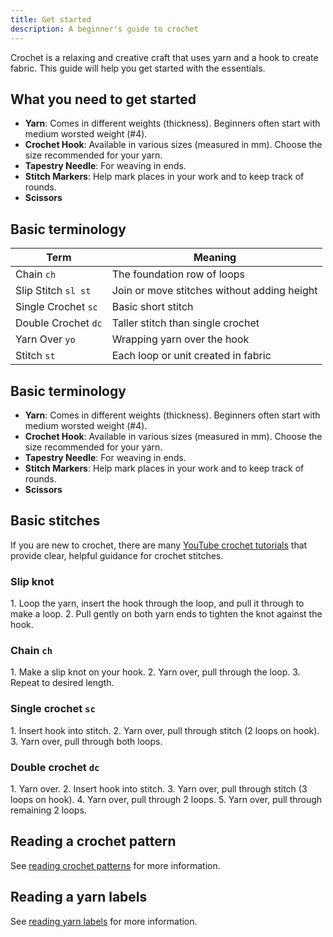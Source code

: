 ```yaml
---
title: Get started
description: A beginner's guide to crochet
---
```


Crochet is a relaxing and creative craft that uses yarn and a hook to create fabric. This guide will help you get started with the essentials.

## What you need to get started

- **Yarn**: Comes in different weights (thickness). Beginners often start with medium worsted weight (#4).
- **Crochet Hook**: Available in various sizes (measured in mm). Choose the size recommended for your yarn.
- **Tapestry Needle**: For weaving in ends.
- **Stitch Markers**: Help mark places in your work and to keep track of rounds.
- **Scissors**


## Basic terminology

| Term           | Meaning                              |
|----------------|------------------------------------|
| Chain `ch`     | The foundation row of loops         |
| Slip Stitch `sl st` | Join or move stitches without adding height |
| Single Crochet `sc` | Basic short stitch                |
| Double Crochet `dc` | Taller stitch than single crochet |
| Yarn Over `yo` | Wrapping yarn over the hook         |
| Stitch `st`    | Each loop or unit created in fabric |

## Basic terminology
- **Yarn**: Comes in different weights (thickness). Beginners often start with medium worsted weight (#4).
- **Crochet Hook**: Available in various sizes (measured in mm). Choose the size recommended for your yarn.
- **Tapestry Needle**: For weaving in ends.
- **Stitch Markers**: Help mark places in your work and to keep track of rounds.
- **Scissors**

## Basic stitches

If you are new to crochet, there are many [YouTube crochet tutorials](https://www.youtube.com/results?search_query=crochet+tutorials) that provide clear, helpful guidance for crochet stitches. 

### Slip knot 
<Steps>
1. Loop the yarn, insert the hook through the loop, and pull it through to make a loop.
2. Pull gently on both yarn ends to tighten the knot against the hook.
</Steps>

### Chain `ch`
<Steps>
1. Make a slip knot on your hook.
2. Yarn over, pull through the loop.
3. Repeat to desired length.
</Steps>

### Single crochet `sc`
<Steps>
1. Insert hook into stitch.
2. Yarn over, pull through stitch (2 loops on hook).
3. Yarn over, pull through both loops.
</Steps>

### Double crochet `dc`
<Steps>
1. Yarn over.
2. Insert hook into stitch.
3. Yarn over, pull through stitch (3 loops on hook).
4. Yarn over, pull through 2 loops.
5. Yarn over, pull through remaining 2 loops.
</Steps>

## Reading a crochet pattern

See [reading crochet patterns](https://docs.crochetly.com/reference/reading-crochet-patterns.md) for more information.

## Reading a yarn labels

See [reading yarn labels](https://docs.crochetly.com/reference/reading-yarn-labels.md) for more information.

